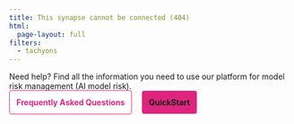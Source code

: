 ```yaml
---
title: This synapse cannot be connected (404)
html:
  page-layout: full
filters:
  - tachyons
---
```


```{=html}
<style>
a {
  color: #DE257E;
  text-decoration: none;
}

a:hover {
  /* color: #DE257E; */
  text-decoration: none;
}

</style>
```

Need help? Find all the information you need to use our platform for model risk management (AI model risk).

<div class="sidebar-search">
  <div id="quarto-search" class="type-textbox" title="Search">

  </div>
</div>

<a class="btn btn-secondary" role="button" style="padding: 12px;color: #DE257E;background: transparent;border-radius: 4px;margin-top: 40px;margin-bottom: 40px;font-family: 'Inter';font-style: normal;font-weight: 700;font-size: 14px;line-height: 100%;margin-right: 8px;border: 1px solid #DE257E;border-left-color: #DE257E;" href="/faq/faq.html">Frequently Asked Questions</a><a class="btn btn-primary" role="button" style="padding: 12px;color: var(--bs-white);background: #DE257E;border-radius: 4px;margin-top: 40px;margin-bottom: 40px;margin-left:10px;font-family: 'Inter';font-style: normal;font-weight: 700;font-size: 14px;line-height: 100%;border: 1px solid var(--bs-pink);" href="/get-started/developer/try-with-jupyterhub.html">QuickStart</a>

::: {.column-screen}


```{=html}
<!DOCTYPE html>
<html lang="en">
<head>
    <meta charset="UTF-8">
    <meta name="viewport" content="width=device-width, initial-scale=1.0">
    <title>Matrix Rain</title>
    <style>
        body {
            margin: 0;
            overflow: hidden;
        }
        canvas {
            display: block;
            background-color: black;
        }
    </style>
</head>
<body>
    <canvas id="matrix-rain"></canvas>
    <script>
        const canvas = document.getElementById('matrix-rain');
        const ctx = canvas.getContext('2d');
        canvas.width = window.innerWidth;
        canvas.height = window.innerHeight;

        const fontSize = 16;
        const columns = Math.floor(canvas.width / fontSize);
        const chars = 'ValidMind'.split('');
        const drops = new Array(columns).fill(0);

        function randomChar() {
            return chars[Math.floor(Math.random() * chars.length)];
        }

        function draw() {
            ctx.fillStyle = 'rgba(0, 0, 0, 0.05)';
            ctx.fillRect(0, 0, canvas.width, canvas.height);

            ctx.font = `${fontSize}px monospace`;
            ctx.fillStyle = 'rgba(255, 20, 147, 1)'; // Change text color to pink

            for (let i = 0; i < drops.length; i++) {
                const text = randomChar();
                const x = i * fontSize;
                const y = drops[i] * fontSize;

                ctx.fillText(text, x, y);

                if (y > canvas.height && Math.random() < 0.1) {
                    drops[i] = 0;
                }
                drops[i]++;
            }
        }

        setInterval(draw, 50);
    </script>
</body>
</html>
```

:::
